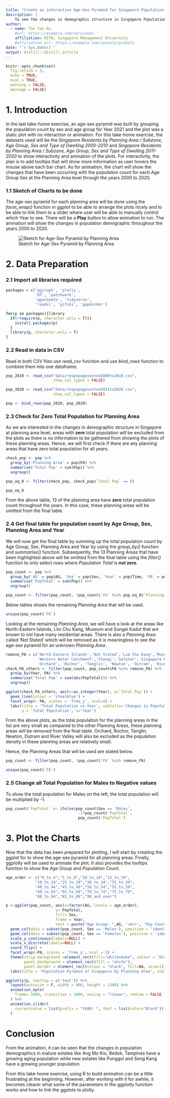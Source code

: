 ```yaml
---
title: "Create an interactive Age-Sex Pyramid for Singapore Population Demographics"
description: |
    To see the changes in demographic structure in Singapore Population based on Age Group and Sex through 2000 to 2020 based on Planning Area
author:
  - name: Tan Yan Ru
    #url: https://example.com/norajones
    affiliation: MITB, Singapore Management University
    #affiliation_url: https://example.com/spacelysprokets
date: "`r Sys.Date()`"
output: distill::distill_article
---
```


```r
knitr::opts_chunk$set(  
  fig.retina = 3,
  echo = TRUE,
  eval = TRUE,
  warning = FALSE,
  message = FALSE)
```

# 1. Introduction

In the last take-home exercise, an age-sex pyramid was built by grouping the population count by sex and age group for Year 2021 and the plot was a static plot with no interaction or animation. For this take-home exercise, the datasets used will be the *Singapore Residents by Planning Area / Subzone, Age Group, Sex and Type of Dwelling 2000-2010* and *Singapore Residents by Planning Area / Subzone, Age Group, Sex and Type of Dwelling 2011-2020* to show interactivity and animation of the plots. For interactivity, the plan is to add tooltips that will show more information as user hovers the mouse above each bar chart. As for animation, the chart will show the changes that have been occurring with the population count for each Age Group Sex at the Planning Area level through the years 2000 to 2020.

### 1.1 Sketch of Charts to be done

The age-sex pyramid for each planning area will be done using the *facet_wrap()* function in *ggplot* to be able to arrange the plots nicely and to be able to link them to a slider where user will be able to manually control which Year to see. There will be a **Play** button to allow animation to run. The animation will show the changes in population demographic throughout the years 2000 to 2020.

![Sketch for Age-Sex Pyramid by Planning Area](images/Sketch1.png)

# 2. Data Preparation

### 2.1 Import all libraries required
```r
packages = c('ggiraph', 'plotly', 
             'DT', 'patchwork',
             'gganimate', 'tidyverse',
             'readxl', 'gifski', 'gapminder')

for(p in packages){library
  if(!require(p, character.only = T)){
    install.packages(p)
  }
  library(p, character.only = T)
}
```

### 2.2 Read in data in CSV

Read in both CSV files use *read_csv* function and use *bind_rows* function to combine them into one dataframe.

```r
pop_2010 <- read_csv("data/respopagesextod2000to2010.csv", 
                     show_col_types = FALSE)

pop_2020 <- read_csv("data/respopagesextod2011to2020.csv", 
                     show_col_types = FALSE) 

pop <- bind_rows(pop_2010, pop_2020)
```

### 2.3 Check for Zero Total Population for Planning Area

As we are interested in the changes in demographic structure in Singapore at planning area level, areas with **zero** total population will be excluded from the plots as there is no information to be gathered from showing the plots of these planning areas. Hence, we will first check if there are any planning areas that have zero total population for all years.

```r
check_pop <- pop %>%
  group_by('Planning Area' = pop$PA) %>%
  summarise('Total Pop' = sum(Pop)) %>%
  ungroup()

pop_eq_0 <- filter(check_pop, check_pop$`Total Pop` == 0)

pop_eq_0

```
From the above table, 13 of the planning area have **zero** total population count throughout the years. In this case, these planning areas will be omitted from the final table.

### 2.4 Get final table for population count by Age Group, Sex, Planning Area and Year

We will now get the final table by summing up the total population count by Age Group, Sex, Planning Area and Year by using the *group_by()* function and *summarise()* function. Subsequently, the 13 Planning Areas that have been highlighted above will be omitted from the final table using the *filter()* function to only select rows where *Population Total* is **not zero**.

```r
pop_count <- pop %>% 
  group_by('AG' = pop$AG, 'Sex' = pop$Sex, 'Year' = pop$Time, 'PA' = pop$PA) %>%
  summarise('PopTotal' = sum(Pop)) %>%
  ungroup()

pop_count <- filter(pop_count, !pop_count$`PA` %in% pop_eq_0$`Planning Area`)
```

Below tables shows the remaining *Planning Area* that will be used.

```r
unique(pop_count$`PA`)
```
Looking at the remaining *Planning Area*, we will have a look at the areas like North-Eastern Islands, Lim Chu Kang, Museum and Sungei Kadut that are known to not have many residential areas. There is also a *Planning Area* called 'Not Stated' which will be removed as it is meaningless to see the age-sex pyramid for an unknown *Planning Area*.

```r
remove_PA = c('North-Eastern Islands','Not Stated','Lim Chu Kang','Museum','Southern Islands','Sungei Kadut',
              'Western Water Catchment','Changi','Seletar','Singapore River','Mandai', 'Downtown Core',
              'Orchard', 'Rochor', 'Tanglin', 'Newton', 'Outram', 'River Valley')
check_PA_others <- filter(pop_count, pop_count$PA %in% remove_PA) %>%
  group_by(Year, PA) %>%
  summarise('Total Pop' = sum(abs(PopTotal))) %>%
  ungroup()

```

```r

ggplot(check_PA_others, aes(x=as.integer(Year), y=`Total Pop`)) +
  geom_line(colour = 'steelblue') +
  facet_wrap(~ PA, scales = 'free_y', ncol=4) +
  labs(title = 'Total Population vs Year', subtitle='Changes in Population Count for non-residential Planning Area',
       y = 'Total Population', x='Year')

```

From the above plots, as the total population for the planning areas in the list are very small as compared to the other Planning Areas, these planning areas will be removed from the final table. Orchard, Rochor, Tanglin, Newton, Outram and River Valley will also be excluded as the population density in these planning areas are relatively small.

Hence, the Planning Areas that will be used are stated below.

```r

pop_count <- filter(pop_count, !pop_count$`PA` %in% remove_PA)

unique(pop_count$`PA`)

```
### 2.5 Change all Total Population for Males to Negative values

To show the total population for Males on the left, the total population will be multiplied by -1.

```r

pop_count$`PopTotal` <- ifelse(pop_count$Sex == 'Males', 
                                -1*pop_count$`PopTotal`, 
                                pop_count$`PopTotal`)

```

# 3. Plot the Charts

Now that the data has been prepared for plotting, I will start by creating the ggplot for to show the age-sex pyramid for all planning areas. Finally, ggplotly will be used to animate the plot. It also provides the tooltips function to show the *Age Group* and *Population Count*.


```r
age_order <- c("0_to_4","5_to_9","10_to_14","15_to_19",
             "20_to_24","25_to_29","30_to_34","35_to_39",
             "40_to_44","45_to_49","50_to_54","55_to_59",
             "60_to_64","65_to_69","70_to_74","75_to_79",
             "80_to_84","85_to_89","90_and_over")

p <-ggplot(pop_count, aes(x=factor(AG, levels = age_order),
                      y= PopTotal,
                      fill= Sex,
                      frame = Year,
                      text = paste("Age Group: ",AG, '<br>', 'Pop Count: ', abs(PopTotal)))) +
  geom_col(data = subset(pop_count, Sex == 'Males'), position = 'identity', fill='skyblue') +
  geom_col(data = subset(pop_count, Sex == 'Females'), position = 'identity', fill='pink') +
  scale_y_continuous(labels=NULL) +
  scale_x_discrete(labels=NULL) +
  coord_flip() +
  facet_wrap(~PA, scales = 'free_y', ncol = 5) +
  theme(strip.background =element_rect(fill="whitesmoke", colour = 'black'),
        panel.background = element_rect(fill = "white"),
        panel.border = element_rect(colour = "black", fill=NA, size=1)) + 
  labs(title = 'Population Pyramid of Singapore by Planning Area', subtitle = 'Change in Population by Age Group and Sex', x = 'Age Group', y = 'Population Count')

ggplotly(p, tooltip = c('text')) %>% 
  layout(autosize = F, width = 900, height = 1500) %>%
  animation_opts(
    frame= 1000, transition = 1000, easing = "linear", redraw = FALSE 
  ) %>% 
  animation_slider(
    currentvalue = list(prefix = "YEAR: ", font = list(color="Black"))
  )

```

# Conclusion

From the animation, it can be seen that the changes in population demographics in mature estates like Ang Mo Kio, Bedok, Tampines have a growing aging population while new estates like Punggol and Seng Kang have a growing younger population. 

From this take-home exercise, using R to build animation can be a little frustrating at the beginning. However, after working with it for awhile, it becomes clearer what some of the parameters in the ggplotly function works and how to link the ggplots to plotly.